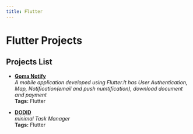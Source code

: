 ```yaml
---
title: Flutter
---
```


# Flutter Projects


## Projects List

- **[Goma Notify](projects/awesome-flutter-app)**  
  *A mobile application developed using Flutter.It has User Authentication, Map, Notification(email and push numtification), download document and payment*  
  **Tags:** Flutter

- **[DODID](projects/another-project)**  
  *minimal Task Manager*  
  **Tags:** Flutter


